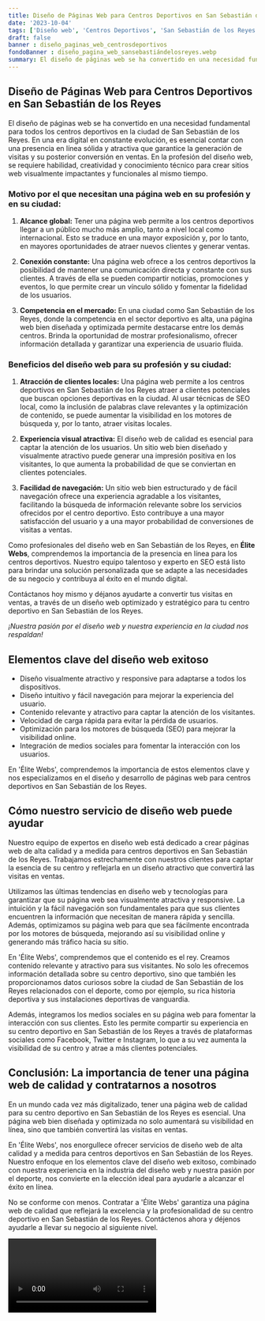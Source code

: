 ```yaml
---
title: Diseño de Páginas Web para Centros Deportivos en San Sebastián de los Reyes
date: '2023-10-04'
tags: ['Diseño web', 'Centros Deportivos', 'San Sebastián de los Reyes']
draft: false
banner : diseño_paginas_web_centrosdeportivos
fondoBanner : diseño_pagina_web_sansebastiándelosreyes.webp
summary: El diseño de páginas web se ha convertido en una necesidad fundamental para todos los centros deportivos en la ciudad de San Sebastián de los Reyes. En una era digital en constante evolución, es esencial contar con una presencia en línea sólida y atractiva que garantice la generación de visitas y su posterior conversión en ventas. En la profesión del diseño web, se requiere habilidad, creatividad y conocimiento técnico para crear sitios web visualmente impactantes y funcionales al mismo tiempo.
---
```


## **Diseño de Páginas Web para Centros Deportivos en San Sebastián de los Reyes**

El diseño de páginas web se ha convertido en una necesidad fundamental para todos los centros deportivos en la ciudad de San Sebastián de los Reyes. En una era digital en constante evolución, es esencial contar con una presencia en línea sólida y atractiva que garantice la generación de visitas y su posterior conversión en ventas. En la profesión del diseño web, se requiere habilidad, creatividad y conocimiento técnico para crear sitios web visualmente impactantes y funcionales al mismo tiempo.

### **Motivo por el que necesitan una página web en su profesión y en su ciudad:**

1. **Alcance global:** Tener una página web permite a los centros deportivos llegar a un público mucho más amplio, tanto a nivel local como internacional. Esto se traduce en una mayor exposición y, por lo tanto, en mayores oportunidades de atraer nuevos clientes y generar ventas.

2. **Conexión constante:** Una página web ofrece a los centros deportivos la posibilidad de mantener una comunicación directa y constante con sus clientes. A través de ella se pueden compartir noticias, promociones y eventos, lo que permite crear un vínculo sólido y fomentar la fidelidad de los usuarios.

3. **Competencia en el mercado:** En una ciudad como San Sebastián de los Reyes, donde la competencia en el sector deportivo es alta, una página web bien diseñada y optimizada permite destacarse entre los demás centros. Brinda la oportunidad de mostrar profesionalismo, ofrecer información detallada y garantizar una experiencia de usuario fluida.

### **Beneficios del diseño web para su profesión y su ciudad:**

1. **Atracción de clientes locales:** Una página web permite a los centros deportivos en San Sebastián de los Reyes atraer a clientes potenciales que buscan opciones deportivas en la ciudad. Al usar técnicas de SEO local, como la inclusión de palabras clave relevantes y la optimización de contenido, se puede aumentar la visibilidad en los motores de búsqueda y, por lo tanto, atraer visitas locales.

2. **Experiencia visual atractiva:** El diseño web de calidad es esencial para captar la atención de los usuarios. Un sitio web bien diseñado y visualmente atractivo puede generar una impresión positiva en los visitantes, lo que aumenta la probabilidad de que se conviertan en clientes potenciales.

3. **Facilidad de navegación:** Un sitio web bien estructurado y de fácil navegación ofrece una experiencia agradable a los visitantes, facilitando la búsqueda de información relevante sobre los servicios ofrecidos por el centro deportivo. Esto contribuye a una mayor satisfacción del usuario y a una mayor probabilidad de conversiones de visitas a ventas.

Como profesionales del diseño web en San Sebastián de los Reyes, en **Élite Webs**, comprendemos la importancia de la presencia en línea para los centros deportivos. Nuestro equipo talentoso y experto en SEO está listo para brindar una solución personalizada que se adapte a las necesidades de su negocio y contribuya al éxito en el mundo digital.

Contáctanos hoy mismo y déjanos ayudarte a convertir tus visitas en ventas, a través de un diseño web optimizado y estratégico para tu centro deportivo en San Sebastián de los Reyes.

*¡Nuestra pasión por el diseño web y nuestra experiencia en la ciudad nos respaldan!*

<GifSeo />

<Cta />

## Elementos clave del diseño web exitoso

- Diseño visualmente atractivo y responsive para adaptarse a todos los dispositivos.
- Diseño intuitivo y fácil navegación para mejorar la experiencia del usuario.
- Contenido relevante y atractivo para captar la atención de los visitantes.
- Velocidad de carga rápida para evitar la pérdida de usuarios.
- Optimización para los motores de búsqueda (SEO) para mejorar la visibilidad online.
- Integración de medios sociales para fomentar la interacción con los usuarios.

En 'Élite Webs', comprendemos la importancia de estos elementos clave y nos especializamos en el diseño y desarrollo de páginas web para centros deportivos en San Sebastián de los Reyes.

## Cómo nuestro servicio de diseño web puede ayudar

Nuestro equipo de expertos en diseño web está dedicado a crear páginas web de alta calidad y a medida para centros deportivos en San Sebastián de los Reyes. Trabajamos estrechamente con nuestros clientes para captar la esencia de su centro y reflejarla en un diseño atractivo que convertirá las visitas en ventas.

Utilizamos las últimas tendencias en diseño web y tecnologías para garantizar que su página web sea visualmente atractiva y responsive. La intuición y la fácil navegación son fundamentales para que sus clientes encuentren la información que necesitan de manera rápida y sencilla. Además, optimizamos su página web para que sea fácilmente encontrada por los motores de búsqueda, mejorando así su visibilidad online y generando más tráfico hacia su sitio.

En 'Élite Webs', comprendemos que el contenido es el rey. Creamos contenido relevante y atractivo para sus visitantes. No solo les ofrecemos información detallada sobre su centro deportivo, sino que también les proporcionamos datos curiosos sobre la ciudad de San Sebastián de los Reyes relacionados con el deporte, como por ejemplo, su rica historia deportiva y sus instalaciones deportivas de vanguardia.

Además, integramos los medios sociales en su página web para fomentar la interacción con sus clientes. Esto les permite compartir su experiencia en su centro deportivo en San Sebastián de los Reyes a través de plataformas sociales como Facebook, Twitter e Instagram, lo que a su vez aumenta la visibilidad de su centro y atrae a más clientes potenciales.

## Conclusión: La importancia de tener una página web de calidad y contratarnos a nosotros

En un mundo cada vez más digitalizado, tener una página web de calidad para su centro deportivo en San Sebastián de los Reyes es esencial. Una página web bien diseñada y optimizada no solo aumentará su visibilidad en línea, sino que también convertirá las visitas en ventas.

En 'Élite Webs', nos enorgullece ofrecer servicios de diseño web de alta calidad y a medida para centros deportivos en San Sebastián de los Reyes. Nuestro enfoque en los elementos clave del diseño web exitoso, combinado con nuestra experiencia en la industria del diseño web y nuestra pasión por el deporte, nos convierte en la elección ideal para ayudarle a alcanzar el éxito en línea.

No se conforme con menos. Contratar a 'Élite Webs' garantiza una página web de calidad que reflejará la excelencia y la profesionalidad de su centro deportivo en San Sebastián de los Reyes. Contáctenos ahora y déjenos ayudarle a llevar su negocio al siguiente nivel.

<Video />

<CtaBot job='Centros Deportivos' city='San Sebastián de los Reyes'/>

<Gmaps query='San Sebastián de los Reyes+españa+maps' />